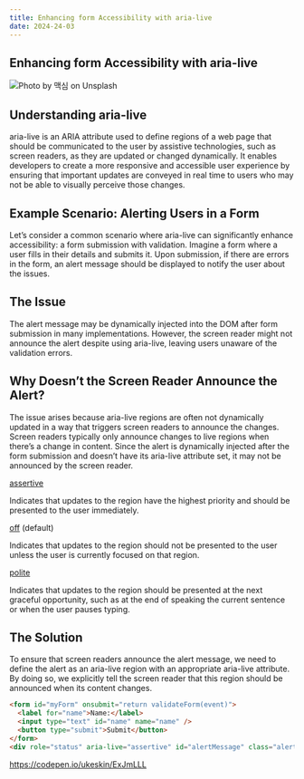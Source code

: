 ```yaml
---
title: Enhancing form Accessibility with aria-live
date: 2024-24-03
---
```


## Enhancing form Accessibility with aria-live

![Photo by [맥심](https://unsplash.com/@mustachescactus?utm_source=medium&utm_medium=referral) on [Unsplash](https://unsplash.com?utm_source=medium&utm_medium=referral)](https://cdn-images-1.medium.com/max/12032/0*gmvj_yvw9_uTUbuQ)

## Understanding aria-live

aria-live is an ARIA attribute used to define regions of a web page that should be communicated to the user by assistive technologies, such as screen readers, as they are updated or changed dynamically. It enables developers to create a more responsive and accessible user experience by ensuring that important updates are conveyed in real time to users who may not be able to visually perceive those changes.

## Example Scenario: Alerting Users in a Form

Let’s consider a common scenario where aria-live can significantly enhance accessibility: a form submission with validation. Imagine a form where a user fills in their details and submits it. Upon submission, if there are errors in the form, an alert message should be displayed to notify the user about the issues.

## The Issue

The alert message may be dynamically injected into the DOM after form submission in many implementations. However, the screen reader might not announce the alert despite using aria-live, leaving users unaware of the validation errors.

## Why Doesn’t the Screen Reader Announce the Alert?

The issue arises because aria-live regions are often not dynamically updated in a way that triggers screen readers to announce the changes. Screen readers typically only announce changes to live regions when there’s a change in content. Since the alert is dynamically injected after the form submission and doesn’t have its aria-live attribute set, it may not be announced by the screen reader.

[assertive](https://developer.mozilla.org/en-US/docs/Web/Accessibility/ARIA/Attributes/aria-live#assertive)

Indicates that updates to the region have the highest priority and should be presented to the user immediately.

[off](https://developer.mozilla.org/en-US/docs/Web/Accessibility/ARIA/Attributes/aria-live#off) (default)

Indicates that updates to the region should not be presented to the user unless the user is currently focused on that region.

[polite](https://developer.mozilla.org/en-US/docs/Web/Accessibility/ARIA/Attributes/aria-live#polite)

Indicates that updates to the region should be presented at the next graceful opportunity, such as at the end of speaking the current sentence or when the user pauses typing.

## The Solution

To ensure that screen readers announce the alert message, we need to define the alert as an aria-live region with an appropriate aria-live attribute. By doing so, we explicitly tell the screen reader that this region should be announced when its content changes.

```html
<form id="myForm" onsubmit="return validateForm(event)">
  <label for="name">Name:</label>
  <input type="text" id="name" name="name" />
  <button type="submit">Submit</button>
</form>
<div role="status" aria-live="assertive" id="alertMessage" class="alert"></div>
```

https://codepen.io/ukeskin/ExJmLLL
